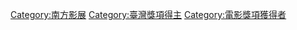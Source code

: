[[Category:南方影展|Category:南方影展]]
[[Category:臺灣獎項得主|Category:臺灣獎項得主]]
[[Category:電影獎項獲得者|Category:電影獎項獲得者]]